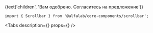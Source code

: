 
<Meta title='Компоненты/Scrollbar' component={Scrollbar} />

<!-- Canvas -->

<Story name='Scrollbar'>
    <Scrollbar>
        {text('children', 'Вам одобрено. Согласитесь на предложение')}
    </Scrollbar>
</Story>


<!-- Docs -->

<ComponentHeader
    name='Scrollbar'
    version={version}
    package='@alfalab/core-components/scrollbar'
    stage={1}
/>


```tsx
import { Scrollbar } from '@alfalab/core-components/scrollbar';
```

<Tabs
    description={<Description />}
    props={<Props of={Scrollbar} />}
/>
